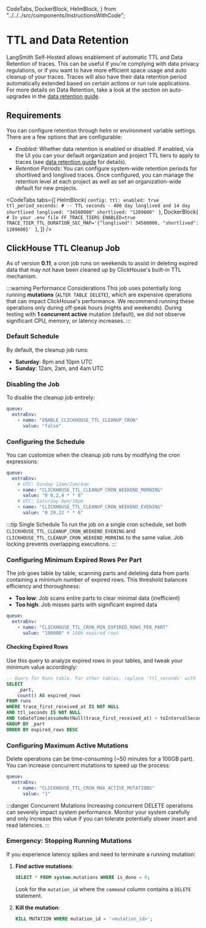   CodeTabs,
  DockerBlock,
  HelmBlock,
} from "../../../src/components/InstructionsWithCode";

# TTL and Data Retention

LangSmith Self-Hosted allows enablement of automatic TTL and Data Retention of traces. This can be useful if you're complying with data privacy regulations, or if you want to have more efficient space usage and auto cleanup of your traces.
Traces will also have their data retention period automatically extended based on certain actions or run rule applications. For more details on Data Retention, take a look at the section on auto-upgrades in the [data retention guide](/administration/concepts#data-retention).

## Requirements

You can configure retention through helm or environment variable settings. There are a few options that are
configurable:

- _Enabled:_ Whether data retention is enabled or disabled. If enabled, via the UI you can your default organization and project TTL tiers to apply to traces (see [data retention guide](/administration/concepts#data-retention) for details).
- _Retention Periods:_ You can configure system-wide retention periods for shortlived and longlived traces. Once configured, you can manage the retention level at each project as well as set an organization-wide default for new projects.

<CodeTabs
  tabs={[
    HelmBlock(
      `config:
    ttl:
      enabled: true
      ttl_period_seconds:
        # -- TTL seconds - 400 day longlived and 14 day shortlived
        longlived: "34560000"
        shortlived: "1209600"
    `
    ),
    DockerBlock(
      `# In your .env file
FF_TRACE_TIERS_ENABLED=true
TRACE_TIER_TTL_DURATION_SEC_MAP='{"longlived": 34560000, "shortlived": 1209600}'
    `
    ),
  ]}
/>

## ClickHouse TTL Cleanup Job

As of version **0.11**, a cron job runs on weekends to assist in deleting expired data that may not have been cleaned up by ClickHouse's built-in TTL mechanism.

:::warning Performance Considerations
This job uses potentially long running **mutations** (`ALTER TABLE DELETE`), which are expensive operations that can impact ClickHouse's performance. We recommend running these operations only during off-peak hours (nights and weekends). During testing with **1 concurrent active** mutation (default), we did not observe significant CPU, memory, or latency increases.
:::

### Default Schedule

By default, the cleanup job runs:

- **Saturday**: 8pm and 10pm UTC
- **Sunday**: 12am, 2am, and 4am UTC

### Disabling the Job

To disable the cleanup job entirely:

```yaml
queue:
  extraEnv:
    - name: "ENABLE_CLICKHOUSE_TTL_CLEANUP_CRON"
      value: "false"
```

### Configuring the Schedule

You can customize when the cleanup job runs by modifying the cron expressions:

```yaml
queue:
  extraEnv:
    # UTC: Sunday 12am/2am/4am
    - name: "CLICKHOUSE_TTL_CLEANUP_CRON_WEEKEND_MORNING"
      value: "0 0,2,4 * * 0"
    # UTC: Saturday 8pm/10pm
    - name: "CLICKHOUSE_TTL_CLEANUP_CRON_WEEKEND_EVENING"
      value: "0 20,22 * * 6"
```

:::tip Single Schedule
To run the job on a single cron schedule, set both `CLICKHOUSE_TTL_CLEANUP_CRON_WEEKEND_EVENING` and `CLICKHOUSE_TTL_CLEANUP_CRON_WEEKEND_MORNING` to the same value. Job locking prevents overlapping executions.
:::

### Configuring Minimum Expired Rows Per Part

The job goes table by table, scanning parts and deleting data from parts containing a minimum number of expired rows. This threshold balances efficiency and thoroughness:

- **Too low**: Job scans entire parts to clear minimal data (inefficient)
- **Too high**: Job misses parts with significant expired data

```yaml
queue:
  extraEnv:
    - name: "CLICKHOUSE_TTL_CRON_MIN_EXPIRED_ROWS_PER_PART"
      value: "100000" # 100k expired rows
```

#### Checking Expired Rows

Use this query to analyze expired rows in your tables, and tweak your minimum value accordingly:

```sql
-- Query for Runs table. For other tables, replace 'ttl_seconds' with 'trace_ttl_seconds'
SELECT
    _part,
    count() AS expired_rows
FROM runs
WHERE trace_first_received_at IS NOT NULL
AND ttl_seconds IS NOT NULL
AND toDateTime(assumeNotNull(trace_first_received_at) + toIntervalSecond(assumeNotNull(ttl_seconds))) < now()
GROUP BY _part
ORDER BY expired_rows DESC
```

### Configuring Maximum Active Mutations

Delete operations can be time-consuming (~50 minutes for a 100GB part). You can increase concurrent mutations to speed up the process:

```yaml
queue:
  extraEnv:
    - name: "CLICKHOUSE_TTL_CRON_MAX_ACTIVE_MUTATIONS"
      value: "1"
```

:::danger Concurrent Mutations
Increasing concurrent DELETE operations can severely impact system performance. Monitor your system carefully and only increase this value if you can tolerate potentially slower insert and read latencies.
:::

### Emergency: Stopping Running Mutations

If you experience latency spikes and need to terminate a running mutation:

1. **Find active mutations**:

   ```sql
   SELECT * FROM system.mutations WHERE is_done = 0;
   ```

   Look for the `mutation_id` where the `command` column contains a `DELETE` statement.

2. **Kill the mutation**:
   ```sql
   KILL MUTATION WHERE mutation_id = '<mutation_id>';
   ```
